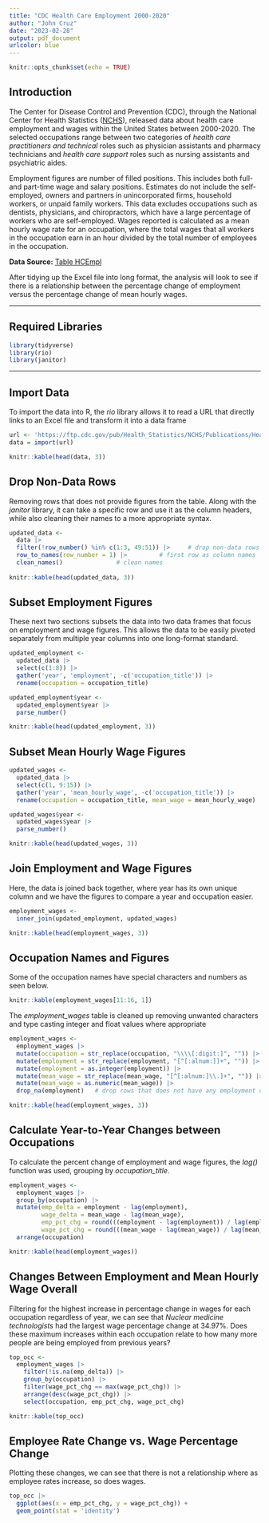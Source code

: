 ```yaml
---
title: "CDC Health Care Employment 2000-2020"
author: "John Cruz"
date: "2023-02-28"
output: pdf_document
urlcolor: blue
---
```


```r
knitr::opts_chunk$set(echo = TRUE)
```

## Introduction

The Center for Disease Control and Prevention (CDC), through the National Center for Health Statistics ([NCHS](https://www.cdc.gov/nchs/hus/data-finder.htm)), released data about 
health care employment and wages within the United States between 2000-2020. The selected occupations range between two categories of *health care practitioners and technical* roles such as physician assistants and pharmacy technicians and *health care support* roles such as nursing assistants and psychiatric aides. 

Employment figures are number of filled positions. This includes both full- and part-time wage and salary positions. Estimates do not include the self-employed, owners and partners in unincorporated firms, household workers, or unpaid family workers. This data excludes occupations such as dentists, physicians, and chiropractors, which have a large percentage of workers who are self-employed. Wages reported is calculated as a mean hourly wage rate for an occupation, where the total wages that all workers in the occupation earn in an hour divided by the total number of employees in the occupation.   

**Data Source:** [Table HCEmpl](https://ftp.cdc.gov/pub/Health_Statistics/NCHS/Publications/Health_US/hus20-21tables/hcempl.xlsx)

After tidying up the Excel file into long format, the analysis will look to see if there is a relationship between the percentage change of employment versus the percentage change of mean hourly wages.   

---

## Required Libraries

```r
library(tidyverse)
library(rio)
library(janitor)
```

---

## Import Data

To import the data into R, the *rio* library allows it to read a URL that directly links to an Excel file and transform it into a data frame 

```r
url <- 'https://ftp.cdc.gov/pub/Health_Statistics/NCHS/Publications/Health_US/hus20-21tables/hcempl.xlsx'
data = import(url)

knitr::kable(head(data, 3))
```

## Drop Non-Data Rows

Removing rows that does not provide figures from the table. Along with the *janitor* library, it can take a specific row and use it as the column headers, while also cleaning their names to a more appropriate syntax.  

```r

updated_data <- 
  data |> 
  filter(!row_number() %in% c(1:3, 49:51)) |>     # drop non-data rows
  row_to_names(row_number = 1) |>         # first row as column names
  clean_names()               # clean names
  
knitr::kable(head(updated_data, 3))
```

## Subset Employment Figures

These next two sections subsets the data into two data frames that focus on employment and wage figures. This allows the data to be easily pivoted separately from multiple year columns into one long-format standard.

```r
updated_employment <- 
  updated_data |> 
  select(c(1:8)) |> 
  gather('year', 'employment', -c('occupation_title')) |> 
  rename(occupation = occupation_title)

updated_employment$year <- 
  updated_employment$year |> 
  parse_number()

knitr::kable(head(updated_employment, 3))

```

## Subset Mean Hourly Wage Figures

```r
updated_wages <- 
  updated_data |> 
  select(c(1, 9:15)) |> 
  gather('year', 'mean_hourly_wage', -c('occupation_title')) |> 
  rename(occupation = occupation_title, mean_wage = mean_hourly_wage)

updated_wages$year <- 
  updated_wages$year |> 
  parse_number()

knitr::kable(head(updated_wages, 3))
```

## Join Employment and Wage Figures

Here, the data is joined back together, where year has its own unique column and we have the figures to compare a year and occupation easier. 

```r
employment_wages <-
  inner_join(updated_employment, updated_wages)

knitr::kable(head(employment_wages, 3))
```

## Occupation Names and Figures

Some of the occupation names have special characters and numbers as seen below. 

```r
knitr::kable(employment_wages[11:16, 1])
```

The *employment_wages* table is cleaned up removing unwanted characters and type casting integer and float values where appropriate

```r
employment_wages <- 
  employment_wages |> 
  mutate(occupation = str_replace(occupation, "\\\\[:digit:]", "")) |>  # clean occupation titles
  mutate(employment = str_replace(employment, "[^[:alnum:]]+", "")) |>               # clean employment
  mutate(employment = as.integer(employment)) |> 
  mutate(mean_wage = str_replace(mean_wage, "[^[:alnum:]\\.]+", "")) |>     # clean wages
  mutate(mean_wage = as.numeric(mean_wage)) |> 
  drop_na(employment)   # drop rows that does not have any employment data

knitr::kable(head(employment_wages, 3))
```

## Calculate Year-to-Year Changes between Occupations

To calculate the percent change of employment and wage figures, the *lag()* function was used, grouping by *occupation_title*.  

```r
employment_wages <- 
  employment_wages |> 
  group_by(occupation) |>
  mutate(emp_delta = employment - lag(employment),
         wage_delta = mean_wage - lag(mean_wage), 
         emp_pct_chg = round(((employment - lag(employment)) / lag(employment)), 4),
         wage_pct_chg = round(((mean_wage - lag(mean_wage)) / lag(mean_wage)), 4)) |> 
  arrange(occupation)

knitr::kable(head(employment_wages))
```

## Changes Between Employment and Mean Hourly Wage Overall

Filtering for the highest increase in percentage change in wages for each occupation regardless of year, we can see that *Nuclear medicine technologists* had the largest wage percentage change at 34.97%. Does these maximum increases within each occupation relate to how many more people are being employed from previous years?

``` r
top_occ <- 
  employment_wages |>
    filter(!is.na(emp_delta)) |> 
    group_by(occupation) |> 
    filter(wage_pct_chg == max(wage_pct_chg)) |> 
    arrange(desc(wage_pct_chg)) |> 
    select(occupation, emp_pct_chg, wage_pct_chg)

knitr::kable(top_occ)
```

## Employee Rate Change vs. Wage Percentage Change

Plotting these changes, we can see that there is not a relationship where as employee rates increase, so does wages. 

``` r
top_occ |> 
  ggplot(aes(x = emp_pct_chg, y = wage_pct_chg)) +
  geom_point(stat = 'identity') 

```